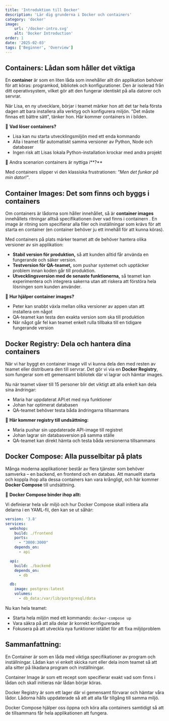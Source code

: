 ```yaml
---
title: 'Introduktion till Docker'
description: 'Lär dig grunderna i Docker och containers'
category: 'docker'
image:
    url: '/docker-intro.svg'
    alt: 'Docker Introduction'
order: 1
date: '2025-02-03'
tags: ['Beginner', 'Overview']
---
```


## Containers: Lådan som håller det viktiga

En **container** är som en liten låda som innehåller allt din applikation behöver för att köras: programkod, bibliotek och konfigurationer. Den är isolerad från ditt operativsystem, vilket gör att den fungerar identiskt på alla datorer och servrar.

När Lisa, en ny utvecklare, börjar i teamet märker hon att det tar hela första dagen att bara installera alla verktyg och konfigurera miljön. "Det måste finnas ett bättre sätt", tänker hon. Här kommer containers in i bilden.

🔹 **Vad löser containers?**

- Lisa kan nu starta utvecklingsmiljön med ett enda kommando
- Alla i teamet får automatiskt samma versioner av Python, Node och databaser
- Ingen risk att Lisas lokala Python-installation krockar med andra projekt

🔹 Andra scenarion containers är nyttiga i**?**

Med containers slipper vi den klassiska frustrationen: *"Men det funkar på min dator!"*.

<ZoomableImage
    src="/intro-to-docker-pic1.svg"
    alt="Docker Container"
    caption="En container är en låda som håller koll på innehållet"
/>

## Container Images: Det som finns och byggs i containers

Om containers är lådorna som håller innehållet, så är **container images** innehållets ritningar alltså  specifikationen över vad finns i containern . En image är ritning som specifierar alla filer och inställningar som krävs för att starta en container (en container behöver ju ett innehåll för att kunna köras).

Med containers på plats märker teamet att de behöver hantera olika versioner av sin applikation:

- **Stabil version för produktion,** så att kunden alltid får använda en fungerande och säker version.
- **Testversion för QA-teamet,** som pushar systemet och upptäcker problem innan koden går till produktion.
- **Utvecklingsversion med de senaste funktionerna,** så teamet kan experimentera och  integrera sakerna utan att riskera att förstöra hela lösningen som kunden använder.

🔹 **Hur hjälper container images?**

- Peter kan snabbt växla mellan olika versioner av appen utan att installera om något
- QA-teamet kan testa den exakta version som ska till produktion
- När något går fel kan teamet enkelt rulla tillbaka till en tidigare fungerande version

<ZoomableImage
    src="/intro-to-docker-pic2.svg"
    alt="Docker image"
    caption="Vi skapar en image och lägger den i lådan för att specifiera innehållet"
/>

## Docker Registry: Dela och hantera dina containers

När vi har byggt en container image vill vi kunna dela den med resten av teamet eller distribuera den till servrar. Det gör vi via en **Docker Registry**, som fungerar som ett gemensamt bibliotek där vi lagrar och hämtar images.

Nu när teamet växer till 15 personer blir det viktigt att alla enkelt kan dela sina ändringar:

- Maria har uppdaterat API:et med nya funktioner
- Johan har optimerat databasen
- QA-teamet behöver testa båda ändringarna tillsammans

🔹 **Här kommer registry till undsättning:**

- Maria pushar sin uppdaterade API-image till registret
- Johan lagrar sin databasversion på samma ställe
- QA-teamet kan direkt hämta och testa båda versionerna tillsammans

<ZoomableImage
    src="/8.png"
    alt="Docker Registry"
    caption="Vi förvarar våra images i ett Registry så andra behöriga lätt kan komma åt de"
/>

## Docker Compose: Alla pusselbitar på plats

Många moderna applikationer består av flera tjänster som behöver samverka – en backend, en frontend och en databas. Att manuellt starta och koppla ihop alla dessa containers kan vara krångligt, och här kommer **Docker Compose** till undsättning.

🔹 **Docker Compose binder ihop allt:**

Vi definierar hela vår miljö och hur Docker Compose skall initiera alla delarna i en YAML-fil, den kan se ut såhär:


<ZoomableImage
    src="/6.svg"
    alt="Docker Compose"
    caption="Vi använder Docker compose för att med ett kommando få alla containers att samverka"
/>

```yaml
version: '3.8'
services:
  webshop:
    build: ./frontend
    ports:
      - "3000:3000"
    depends_on:
      - api

  api:
    build: ./backend
    depends_on:
      - db

  db:
    image: postgres:latest
    volumes:
      - db_data:/var/lib/postgresql/data

```

Nu kan hela teamet:

- Starta hela miljön med ett kommando: `docker-compose up`
- Vara säkra på att alla delar är korrekt konfigurerade
- Fokusera på att utveckla nya funktioner istället för att fixa miljöproblem

## Sammanfattning:

En Container är som en låda med viktiga specifikationer av program och inställningar. Lådan kan vi enkelt skicka runt eller dela inom teamet så att alla sitter på likadana program och inställningar.

Container Image är som ett recept som specifierar exakt vad som finns i lådan och skall initieras när lådan börjar köras.

Docker Registry är som ett lager där vi gemensamt förvarar och hämtar våra lådor. Lådorna hålls uppdaterade så att att alla får tillgång till samma miljö.

Docker Compose hjälper oss öppna och köra alla containers samtidigt så att de tillsammans får hela applikationen att fungera.
